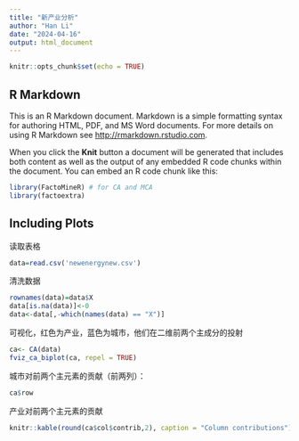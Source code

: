 ```yaml
---
title: "新产业分析"
author: "Han Li"
date: "2024-04-16"
output: html_document
---
```


```r
knitr::opts_chunk$set(echo = TRUE)
```

## R Markdown

This is an R Markdown document. Markdown is a simple formatting syntax for authoring HTML, PDF, and MS Word documents. For more details on using R Markdown see <http://rmarkdown.rstudio.com>.

When you click the **Knit** button a document will be generated that includes both content as well as the output of any embedded R code chunks within the document. You can embed an R code chunk like this:

```r
library(FactoMineR) # for CA and MCA
library(factoextra)
```

## Including Plots

读取表格

```r
data=read.csv('newenergynew.csv')
```

清洗数据
```r
rownames(data)=data$X
data[is.na(data)]<-0
data<-data[,-which(names(data) == "X")]
```
可视化，红色为产业，蓝色为城市，他们在二维前两个主成分的投射
```r
ca<- CA(data)
fviz_ca_biplot(ca, repel = TRUE)
```
城市对前两个主元素的贡献（前两列）：
```r
ca$row
```
产业对前两个主元素的贡献
```r
knitr::kable(round(ca$col$contrib,2), caption = "Column contributions")
```